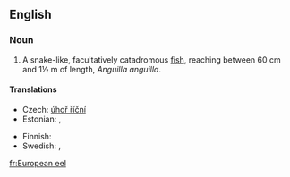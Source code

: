 ==English==
{{wikipedia}}

===Noun===
{{en-noun|sg=[[European]] [[eel]]}}

# {{fish}} A snake-like, facultatively catadromous [[fish]], reaching between 60 cm and 1½ m of length, ''Anguilla anguilla''.

====Translations====
{{trans-top|fish}}
* Czech: [[úhoř říční]] {{m}}
* Estonian: {{t|et|angerjas}}, {{t|fi|euroopa angerjas}}
{{trans-mid}}
* Finnish: {{t|fi|ankerias}}
* Swedish: {{t|sv|ål|c}}, {{t|sv|europeisk ål|c}}
{{trans-bottom}}

[[fr:European eel]]